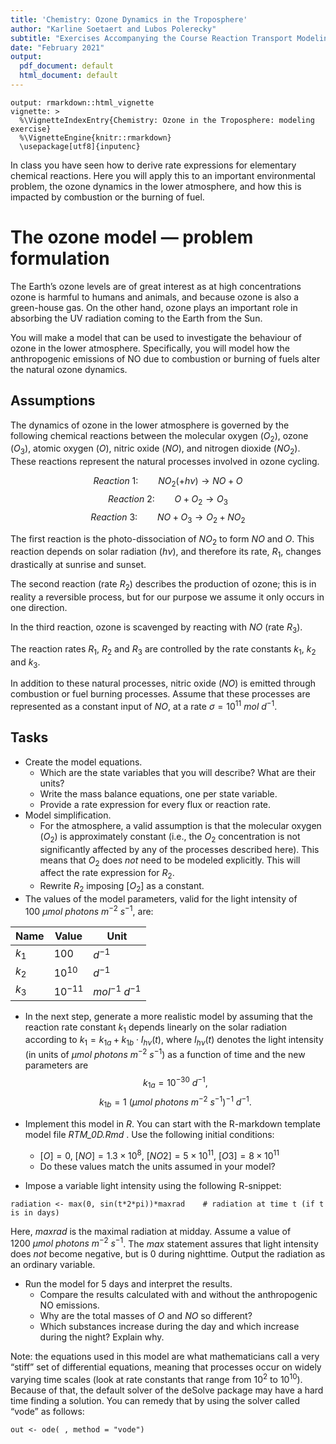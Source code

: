 ```yaml
---
title: 'Chemistry: Ozone Dynamics in the Troposphere'
author: "Karline Soetaert and Lubos Polerecky"
subtitle: "Exercises Accompanying the Course Reaction Transport Modeling in the Hydrosphere"
date: "February 2021"
output:
  pdf_document: default
  html_document: default
---
```



```echo
output: rmarkdown::html_vignette
vignette: >
  %\VignetteIndexEntry{Chemistry: Ozone in the Troposphere: modeling exercise}
  %\VignetteEngine{knitr::rmarkdown}
  \usepackage[utf8]{inputenc}
```

In class you have seen how to derive rate expressions for elementary chemical reactions. Here you will apply this to an important environmental problem, the ozone dynamics in the lower atmosphere, and how this is impacted by combustion or the burning of fuel. 

# The ozone model --- problem formulation

The Earth's ozone levels are of great interest as at high concentrations ozone is harmful to humans and animals, and because ozone is also a green-house gas. On the other hand, ozone plays an important role in absorbing the UV radiation coming to the Earth from the Sun.

You will make a model that can be used to investigate the behaviour of ozone in the lower atmosphere. Specifically, you will model how the anthropogenic emissions of NO due to combustion or burning of fuels alter the natural ozone dynamics.

## Assumptions

The dynamics of ozone in the lower atmosphere is governed by the following chemical reactions between the molecular oxygen ($O_2$), ozone ($O_3$), atomic oxygen ($O$), nitric oxide ($NO$), and nitrogen dioxide ($NO_2$). These reactions represent the natural processes involved in ozone cycling.

$$ Reaction~1: \qquad NO_2 (+ h\nu) \rightarrow NO+O $$
$$ Reaction~2: \qquad O+O_2 \rightarrow O_3 $$
$$ Reaction~3: \qquad NO+O_3 \rightarrow O_2 + NO_2 $$

The first reaction is the photo-dissociation of $NO_2$ to form $NO$ and $O$. This reaction depends on solar radiation ($h\nu$), and therefore its rate, $R_1$, changes drastically at sunrise and sunset. 

The second reaction (rate $R_2$) describes the production of ozone; this is in reality a reversible process, but for our purpose we assume it only occurs in one direction. 

In the third reaction, ozone is scavenged by reacting with $NO$ (rate $R_3$). 

The reaction rates $R_1$, $R_2$ and $R_3$ are controlled by the rate constants $k_1$, $k_2$ and $k_3$. 

In addition to these natural processes, nitric oxide ($NO$) is emitted through combustion or fuel burning processes. Assume that these processes are represented as a constant input of $NO$, at a rate $\sigma = 10^{11}~mol~d^{-1}$.

## Tasks

* Create the model equations. 
    - Which are the state variables that you will describe? What are their units?
    - Write the mass balance equations, one per state variable.
    - Provide a rate expression for every flux or reaction rate.

* Model simplification. 
    - For the atmosphere, a valid assumption is that the molecular oxygen ($O_2$) is approximately constant (i.e., the $O_2$ concentration is not significantly affected by any of the processes described here). This means that $O_2$ does *not* need to be modeled explicitly. This will affect the rate expression for $R_2$.
    - Rewrite $R_2$ imposing [$O_2$] as a constant. 

* The values of the model parameters, valid for the light intensity of $100~\mu mol~photons~m^{-2}~s^{-1}$, are:

| Name       | Value      |  Unit              |
| ---------- | ---------- | ------------------ |
| $k_1$      | $100$      | $d^{-1}$           |
| $k_2$      | $10^{10}$  | $d^{-1}$           |
| $k_3$      | $10^{-11}$ | $mol^{-1}~d^{-1}$  |

* In the next step, generate a more realistic model by assuming that the reaction rate constant $k_1$ depends linearly on the solar radiation according to
$k_1 = k_{1a}+k_{1b} \cdot I_{h\nu}(t)$, where $I_{h\nu}(t)$ denotes the light intensity (in units of $\mu mol~photons~m^{-2}~s^{-1}$) as a function of time and the new parameters are
$$k_{1a} = 10^{-30}~d^{-1},$$ 
$$k_{1b} = 1~(\mu mol~photons~m^{-2}~s^{-1})^{-1}~d^{-1}.$$

* Implement this model in *R*. You can start with the R-markdown template model file *RTM_0D.Rmd* \footnote{you can download this file from Rstudio: "File->new File->Rmarkdown..->from template->RTM_0D". Save this file under a different name, do not forget to change the heading of this file.}. 
Use the following initial conditions:
     - $[O] = 0$, $[NO] = 1.3\times 10^8$, $[NO2] = 5\times 10^{11}$, $[O3] = 8\times 10^{11}$
     - Do these values match the units assumed in your model?

* Impose a variable light intensity using the following R-snippet:
```{}
radiation <- max(0, sin(t*2*pi))*maxrad    # radiation at time t (if t is in days)
```
Here, *maxrad* is the maximal radiation at midday. Assume a value of $1200~\mu mol~photons~m^{-2}~s^{-1}$. The *max* statement assures that light intensity does *not* become negative, but is 0 during nighttime. Output the radiation as an ordinary variable.

* Run the model for 5 days and interpret the results. 
    - Compare the results calculated with and without the anthropogenic NO emissions.
    - Why are the total masses of $O$ and $NO$ so different? 
    - Which substances increase during the day and which increase during the night? Explain why.

Note: the equations used in this model are what mathematicians call a very "stiff" set of differential equations, meaning that processes occur on widely varying time scales (look at rate constants that range from $10^2$ to $10^{10}$). Because of that, the default solver of the deSolve package may have a hard time finding a solution. You can remedy that by using the solver called "vode" as follows:
```{}
out <- ode( , method = "vode")
```

  